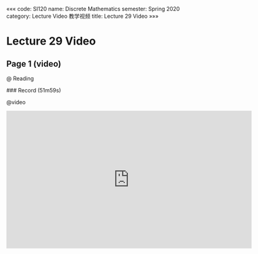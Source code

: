 «««
code: SI120
name: Discrete Mathematics
semester: Spring 2020
category: Lecture Video 教学视频
title: Lecture 29 Video
»»»

# Lecture 29 Video

## Page 1 (video)

@ Reading

<div class="markdown-body">
### Record (51m59s)
</div>

@video

<iframe src="https://watchsb.com/e/hmchncn3afi2.html" frameborder=0 marginwidth=0 marginheight=0 scrolling=no width=640 height=360 allowfullscreen></iframe>


